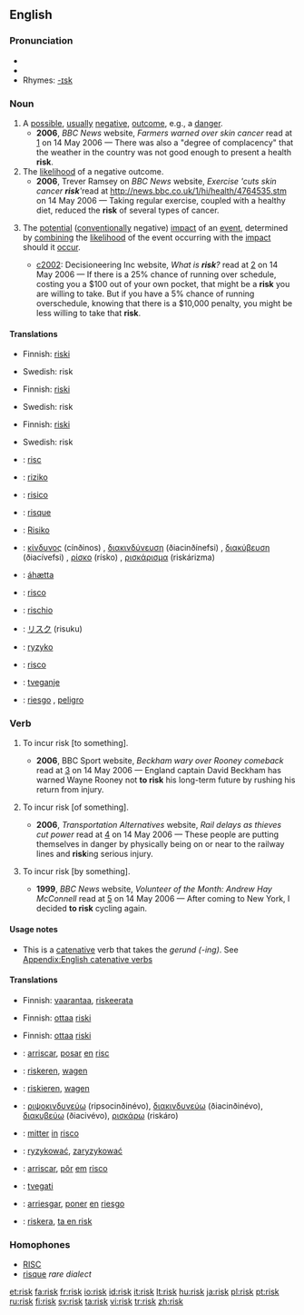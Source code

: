 {{wikipedia}}
==English==

===Pronunciation===
* {{IPA|/ɹɪsk/}}
*{{audio|en-us-risk.ogg|Audio (US)}}
* Rhymes: [[Rhymes:English:-ɪsk|-ɪsk]]

===Noun===
{{en-noun}}

# A [[possible]], [[usually]] [[negative]], [[outcome]], e.g., a [[danger]].
#*'''2006''', ''BBC News'' website, ''Farmers warned over skin cancer'' read at [http://news.bbc.co.uk/1/hi/northern_ireland/4764525.stm] on 14 May 2006 — There was also a "degree of complacency" that the weather in the country was not good enough to present a health '''risk'''.
# The [[likelihood]] of a negative outcome.
#*'''2006''', Trever Ramsey on ''BBC News'' website, ''Exercise 'cuts skin cancer '''risk'''' ''read at [[http://news.bbc.co.uk/1/hi/health/4764535.stm]] on 14 May 2006 — Taking regular exercise, coupled with a healthy diet, reduced the '''risk''' of several types of cancer.
# {{italbrac|Formal use in business, engineering, etc.}} The [[potential]] ([[conventionally]] negative) [[impact]] of an [[event]], determined by [[combining]] the [[likelihood]] of the event occurring with the [[impact]] should it [[occur]].
#*[[c2002]]: Decisioneering Inc website, ''What is '''risk'''?'' read at [http://www.decisioneering.com/risk-analysis.html] on 14 May 2006 — If there is a 25% chance of running over schedule, costing you a $100 out of your own pocket, that might be a '''risk''' you are willing to take. But if you have a 5% chance of running overschedule, knowing that there is a $10,000 penalty, you might be less willing to take that '''risk'''.

====Translations====
{{trans-top|A possible, usually negative, outcome}}
*Finnish: [[riski]]
{{trans-mid}}
*Swedish: risk {{c}}
{{trans-bottom}}

{{trans-top|The likelihood of a negative outcome}}
*Finnish: [[riski]]
{{trans-mid}}
*Swedish: risk {{c}}
{{trans-bottom}}

{{trans-top|The potential (conventionally negative) impact of an event}}
*Finnish: [[riski]]
{{trans-mid}}
*Swedish: risk {{c}}
{{trans-bottom}}

{{checktrans}}
{{trans-top|Translations to be categorised}}
*{{ttbc|Catalan}}: [[risc]] {{m}}
*{{ttbc|Czech}}: [[riziko]] {{n}}
*{{ttbc|Dutch}}: [[risico]] {{n}}
*{{ttbc|French}}: [[risque]] {{m}}
*{{ttbc|German}}: [[Risiko]] {{n}}
*{{ttbc|Greek}}: [[κίνδυνος]] (cínðinos) {{m}}, [[διακινδύνευση]] (ðiacinðínefsi) {{f}}, [[διακύβευση]] (ðiacívefsi) {{f}}, [[ρίσκο]] (rísko) {{n}}, [[ρισκάρισμα]] (riskárizma) {{n}}
{{trans-mid}}
*{{ttbc|Icelandic}}: [[áhætta]] {{f}}
*{{ttbc|Interlingua}}: [[risco]]
*{{ttbc|Italian}}: [[rischio]] {{m}}
*{{ttbc|Japanese}}: [[リスク]] (risuku)
*{{ttbc|Polish}}: [[ryzyko]] {{n}}
*{{ttbc|Portuguese}}: [[risco]] {{m}}
*{{ttbc|Slovene}}: [[tveganje]] {{n}}
*{{ttbc|Spanish}}: [[riesgo]] {{m}}, [[peligro]] {{m}}
{{trans-bottom}}

===Verb===
{{en-verb|risks|risking|risked}}

#{{transitive}} To incur risk [to something].
#*'''2006''', BBC Sport website, ''Beckham wary over Rooney comeback'' read at [http://news.bbc.co.uk/sport1/hi/football/world_cup_2006/teams/england/4769433.stm] on 14 May 2006 — England captain David Beckham has warned Wayne Rooney not '''to risk''' his long-term future by rushing his return from injury.
#{{transitive}} To incur risk [of something].
#*'''2006''', ''Transportation Alternatives'' website, ''Rail delays as thieves cut power'' read at [http://news.bbc.co.uk/1/hi/england/merseyside/4972476.stm] on 14 May 2006 — These people are putting themselves in danger by physically being on or near to the railway lines and '''risk'''ing serious injury.
#{{transitive}} To incur risk [by something].
#*'''1999''', ''BBC News'' website, ''Volunteer of the Month: Andrew Hay McConnell'' read at [http://www.transalt.org/press/magazine/994Summer/12volunteer.html] on 14 May 2006 — After coming to New York, I decided '''to risk''' cycling again.

====Usage notes====
* This is a [[catenative]] verb that takes the ''gerund (-ing)''. See [[Appendix:English catenative verbs]]

====Translations====
{{trans-top|to incur risk to something}}
*Finnish: [[vaarantaa]], [[riskeerata]]
{{trans-bottom}}

{{trans-top|to incur risk of something}}
*Finnish: [[ottaa]] [[riski]]
{{trans-bottom}}

{{trans-top|to incur risk by something}}
*Finnish: [[ottaa]] [[riski]]
{{trans-bottom}}

{{checktrans}}
{{trans-top|translations to be checked}}
*{{ttbc|Catalan}}: [[arriscar]], [[posar]] [[en]] [[risc]]
*{{ttbc|Dutch}}: [[riskeren]], [[wagen]]
*{{ttbc|German}}: [[riskieren]], [[wagen]]
*{{ttbc|Greek}}: [[ριψοκινδυνεύω]] (ripsocinðinévo), [[διακινδυνεύω]] (ðiacinðinévo), [[διακυβεύω]] (ðiacivévo), [[ρισκάρω]] (riskáro)
*{{ttbc|Interlingua}}: [[mitter]] [[in]] [[risco]]
{{trans-mid}}
*{{ttbc|Polish}}: [[ryzykować]], [[zaryzykować]]
*{{ttbc|Portuguese}}: [[arriscar]], [[pôr]] [[em]] [[risco]]
*{{ttbc|Slovene}}: [[tvegati]]
*{{ttbc|Spanish}}: [[arriesgar]], [[poner]] [[en]] [[riesgo]]
*{{ttbc|Swedish}}: [[riskera]], [[ta en risk]]
{{trans-bottom}}

===Homophones===
* [[RISC]]
* [[risque]] ''rare dialect''

[[et:risk]]
[[fa:risk]]
[[fr:risk]]
[[io:risk]]
[[id:risk]]
[[it:risk]]
[[lt:risk]]
[[hu:risk]]
[[ja:risk]]
[[pl:risk]]
[[pt:risk]]
[[ru:risk]]
[[fi:risk]]
[[sv:risk]]
[[ta:risk]]
[[vi:risk]]
[[tr:risk]]
[[zh:risk]]